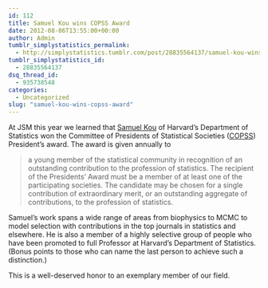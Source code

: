 ```yaml
---
id: 112
title: Samuel Kou wins COPSS Award
date: 2012-08-06T13:55:00+00:00
author: Admin
tumblr_simplystatistics_permalink:
  - http://simplystatistics.tumblr.com/post/28835564137/samuel-kou-wins-copss-award
tumblr_simplystatistics_id:
  - 28835564137
dsq_thread_id:
  - 935738548
categories:
  - Uncategorized
slug: "samuel-kou-wins-copss-award"
---
```

At JSM this year we learned that <a href="http://www.people.fas.harvard.edu/~skou/" target="_blank">Samuel Kou</a> of Harvard&#8217;s Department of Statistics won the Committee of Presidents of Statistical Societies (<a href="http://nisla05.niss.org/copss/?q=copss" target="_blank">COPSS</a>) President&#8217;s award. The award is given annually to

> <span>a young member of the statistical community in recognition of an outstanding contribution to the profession of statistics. </span><span>The recipient of the Presidents&#8217; Award must be a member of at least one of the participating societies. The candidate may be chosen for a single contribution of extraordinary merit, or an outstanding aggregate of contributions, to the profession of statistics.</span><span> </span>

Samuel&#8217;s work spans a wide range of areas from biophysics to MCMC to model selection with contributions in the top journals in statistics and elsewhere. He is also a member of a highly selective group of people who have been promoted to full Professor at Harvard&#8217;s Department of Statistics. (Bonus points to those who can name the last person to achieve such a distinction.)

This is a well-deserved honor to an exemplary member of our field.
